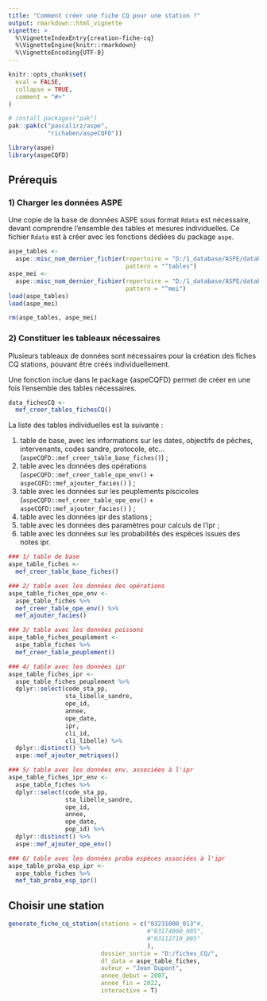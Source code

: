 ```yaml
---
title: "Comment créer une fiche CQ pour une station ?"
output: rmarkdown::html_vignette
vignette: >
  %\VignetteIndexEntry{creation-fiche-cq}
  %\VignetteEngine{knitr::rmarkdown}
  %\VignetteEncoding{UTF-8}
---
```


```r
knitr::opts_chunk$set(
  eval = FALSE,
  collapse = TRUE,
  comment = "#>"
)
```

```r
# install.packages("pak")
pak::pak(c("pascalirz/aspe",
           "richaben/aspeCQFD"))

library(aspe) 
library(aspeCQFD)
```


## Prérequis

### 1) Charger les données ASPE

Une copie de la base de données ASPE sous format `Rdata` est nécessaire, devant comprendre l'ensemble des tables et mesures individuelles. Ce fichier `Rdata` est à créer avec les fonctions dédiées du package `aspe`.

```r
aspe_tables <-
  aspe::misc_nom_dernier_fichier(repertoire = "D:/1_database/ASPE/database_aspe/processed_data",
                                 pattern = "^tables")
aspe_mei <- 
  aspe::misc_nom_dernier_fichier(repertoire = "D:/1_database/ASPE/database_aspe/processed_data",
                                 pattern = "^mei")
load(aspe_tables)
load(aspe_mei)

rm(aspe_tables, aspe_mei)
```

### 2) Constituer les tableaux nécessaires

Plusieurs tableaux de données sont nécessaires pour la création des fiches CQ stations, pouvant être créés individuellement.

Une fonction inclue dans le package {aspeCQFD} permet de créer en une fois l'ensemble des tables nécessaires.

```r
data_fichesCQ <-
  mef_creer_tables_fichesCQ()
```

La liste des tables individuelles est la suivante :

1. table de base, avec les informations sur les dates, objectifs de pêches, intervenants, codes sandre, protocole, etc... (`aspeCQFD::mef_creer_table_base_fiches()`) ;
1. table avec les données des opérations (`aspeCQFD::mef_creer_table_ope_env()` + `aspeCQFD::mef_ajouter_facies()` ) ;
1. table avec les données sur les peuplements piscicoles (`aspeCQFD::mef_creer_table_ope_env()` + `aspeCQFD::mef_ajouter_facies()` ) ;
1. table avec les données ipr des stations ;
1. table avec les données des paramètres pour calculs de l'ipr ;
1. table avec les données sur les probabilités des espèces issues des notes ipr.

```r
### 1/ table de base
aspe_table_fiches <-
  mef_creer_table_base_fiches()

### 2/ table avec les données des opérations
aspe_table_fiches_ope_env <-
  aspe_table_fiches %>% 
  mef_creer_table_ope_env() %>% 
  mef_ajouter_facies()

### 3/ table avec les données poissons
aspe_table_fiches_peuplement <-
  aspe_table_fiches %>% 
  mef_creer_table_peuplement()

### 4/ table avec les données ipr
aspe_table_fiches_ipr <-
  aspe_table_fiches_peuplement %>% 
  dplyr::select(code_sta_pp, 
                sta_libelle_sandre, 
                ope_id, 
                annee, 
                ope_date,
                ipr,
                cli_id,
                cli_libelle) %>% 
  dplyr::distinct() %>% 
  aspe::mef_ajouter_metriques() 

### 5/ table avec les données env. associées à l'ipr
aspe_table_fiches_ipr_env <-
  aspe_table_fiches %>% 
  dplyr::select(code_sta_pp, 
                sta_libelle_sandre, 
                ope_id, 
                annee, 
                ope_date,
                pop_id) %>% 
  dplyr::distinct() %>% 
  aspe::mef_ajouter_ope_env()

### 6/ table avec les données proba espèces associées à l'ipr
aspe_table_proba_esp_ipr <-
  aspe_table_fiches %>%
  mef_tab_proba_esp_ipr()

```




## Choisir une station

```r
generate_fiche_cq_station(stations = c("03231000_013"#, 
                                       #"03174000_005", 
                                       #"03112710_005"
                                       ),
                          dossier_sortie = "D:/fiches_CQ/",
                          df_data = aspe_table_fiches,
                          auteur = "Jean Dupont",
                          annee_debut = 2007,
                          annee_fin = 2022,
                          interactive = T)

```

